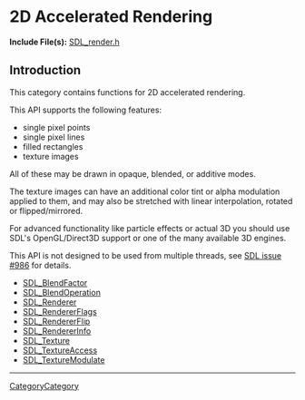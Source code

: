 = 2D Accelerated Rendering =

'''Include File(s):''' [https://github.com/libsdl-org/SDL/blob/SDL2/include/SDL_render.h SDL_render.h]


== Introduction ==
This category contains functions for 2D accelerated rendering.

This API supports the following features:

* single pixel points
* single pixel lines
* filled rectangles
* texture images

All of these may be drawn in opaque, blended, or additive modes.

The texture images can have an additional color tint or alpha modulation applied to them, and may also be stretched with linear interpolation, rotated or flipped/mirrored.

For advanced functionality like particle effects or actual 3D you should use SDL's OpenGL/Direct3D support or one of the many available 3D engines.

This API is not designed to be used from multiple threads, see [https://github.com/libsdl-org/SDL/issues/986 SDL issue #986] for details.

<!-- BEGIN CATEGORY LIST -->
* [[SDL_BlendFactor]]
* [[SDL_BlendOperation]]
* [[SDL_Renderer]]
* [[SDL_RendererFlags]]
* [[SDL_RendererFlip]]
* [[SDL_RendererInfo]]
* [[SDL_Texture]]
* [[SDL_TextureAccess]]
* [[SDL_TextureModulate]]
<!-- END CATEGORY LIST -->

----
[[CategoryCategory]]
